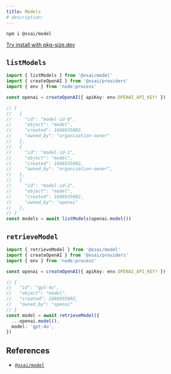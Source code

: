 ```yaml
---
title: Models
# description: 
---
```


```package-install
npm i @xsai/model
```

[Try install with pkg-size.dev](https://pkg-size.dev/@xsai/model)

## `listModels`

```ts twoslash
import { listModels } from '@xsai/model'
import { createOpenAI } from '@xsai/providers'
import { env } from 'node:process'

const openai = createOpenAI({ apiKey: env.OPENAI_API_KEY! })

// [
//   {
//     "id": "model-id-0",
//     "object": "model",
//     "created": 1686935002,
//     "owned_by": "organization-owner"
//   },
//   {
//     "id": "model-id-1",
//     "object": "model",
//     "created": 1686935002,
//     "owned_by": "organization-owner",
//   },
//   {
//     "id": "model-id-2",
//     "object": "model",
//     "created": 1686935002,
//     "owned_by": "openai"
//   },
// ]
const models = await listModels(openai.model())
```

## `retrieveModel`

```ts twoslash
import { retrieveModel } from '@xsai/model'
import { createOpenAI } from '@xsai/providers'
import { env } from 'node:process'

const openai = createOpenAI({ apiKey: env.OPENAI_API_KEY! })

// {
//   "id": "gpt-4o",
//   "object": "model",
//   "created": 1686935002,
//   "owned_by": "openai"
// }
const model = await retrieveModel({
  ...openai.model(),
  model: 'gpt-4o',
})
```

## References

- [`@xsai/model`](../references/model)
